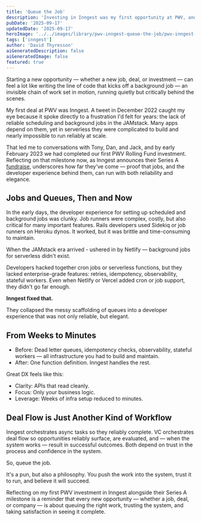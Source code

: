 ```yaml
---
title: 'Queue the Job'
description: 'Investing in Inngest was my first opportunity at PWV, and it highlighted how far developer experience for jobs and queues has come—from brittle Sidekiq runners and missing JAMstack features to elegant, one-line functions. Just as Inngest orchestrates async tasks, venture capital orchestrates deal flow: success depends on queuing the right work, trusting the system, and watching it complete.'
pubDate: '2025-09-17'
updatedDate: '2025-09-17'
heroImage: '../../images/library/pwv-inngest-queue-the-job/pwv-inngest-queue-the-job-hero.png'
tags: ['inngest']
author: 'David Thyresson'
aiGeneratedDescription: false
aiGeneratedImage: false
featured: true
---
```



Starting a new opportunity — whether a new job, deal, or investment — can feel a lot like writing the line of code that kicks off a background job — an invisible chain of work set in motion, running quietly but critically behind the scenes.

My first deal at PWV was Inngest. A tweet in December 2022 caught my eye because it spoke directly to a frustration I'd felt for years: the lack of reliable scheduling and background jobs in the JAMstack. Many apps depend on them, yet in serverless they were complicated to build and nearly impossible to run reliably at scale.

That led me to conversations with Tony, Dan, and Jack, and by early February 2023 we had completed our first PWV Rolling Fund investment. Reflecting on that milestone now, as Inngest announces their Series A [fundraise](https://www.inngest.com/blog/announcing-inngest-series-a), underscores how far they've come — proof that jobs, and the developer experience behind them, can run with both reliability and elegance.

## Jobs and Queues, Then and Now

In the early days, the developer experience for setting up scheduled and background jobs was clunky. Job runners were complex, costly, but also critical for many important features. Rails developers used Sidekiq or job runners on Heroku dynos. It worked, but it was brittle and time-consuming to maintain.

When the JAMstack era arrived - ushered in by Netlify — background jobs for serverless didn't exist.

Developers hacked together cron jobs or serverless functions, but they lacked enterprise-grade features: retries, idempotency, observability, stateful workers. Even when Netlify or Vercel added cron or job support, they didn't go far enough.

**Inngest fixed that.**

They collapsed the messy scaffolding of queues into a developer experience that was not only reliable, but elegant.

## From Weeks to Minutes

<MarkdownPostImage
  path="post-pwv-inngest-queue-the-job/inngest-queue-the-job.jpg"
  alt="Inngest Queue the Job"
  class="shadow-lg"
/>

- Before: Dead letter queues, idempotency checks, observability, stateful workers — all infrastructure you had to build and maintain.
- After: One function definition. Inngest handles the rest.

Great DX feels like this:

- Clarity: APIs that read cleanly.
- Focus: Only your business logic.
- Leverage: Weeks of infra setup reduced to minutes.

## Deal Flow is Just Another Kind of Workflow

Inngest orchestrates async tasks so they reliably complete. VC orchestrates deal flow so opportunities reliably surface, are evaluated, and — when the system works — result in successful outcomes. Both depend on trust in the process and confidence in the system.

So, queue the job.

It's a pun, but also a philosophy. You push the work into the system, trust it to run, and believe it will succeed.

Reflecting on my first PWV investment in Inngest alongside their Series A milestone is a reminder that every new opportunity — whether a job, deal, or company — is about queuing the right work, trusting the system, and taking satisfaction in seeing it complete.
